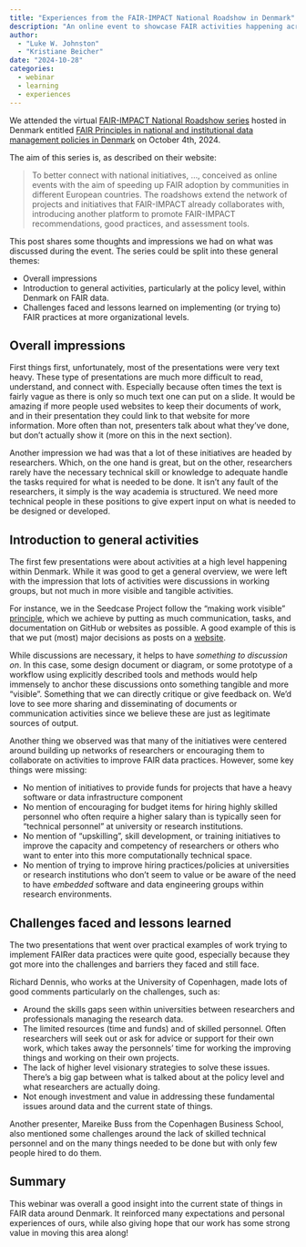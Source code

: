 ```yaml
---
title: "Experiences from the FAIR-IMPACT National Roadshow in Denmark"
description: "An online event to showcase FAIR activities happening across European Union countries."
author: 
  - "Luke W. Johnston"
  - "Kristiane Beicher"
date: "2024-10-28"
categories:
  - webinar
  - learning
  - experiences
---
```


We attended the virtual [FAIR-IMPACT National Roadshow
series](https://fair-impact.eu/events/national-roadshows) hosted in
Denmark entitled [FAIR Principles in national and institutional data
management policies in
Denmark](https://fair-impact.eu/events/fair-impact-events/fair-principles-national-and-institutional-data-management-policies)
on October 4th, 2024.

The aim of this series is, as described on their website:

> To better connect with national initiatives, ..., conceived as online
> events with the aim of speeding up FAIR adoption by communities in
> different European countries. The roadshows extend the network of
> projects and initiatives that FAIR-IMPACT already collaborates with,
> introducing another platform to promote FAIR-IMPACT recommendations,
> good practices, and assessment tools.

This post shares some thoughts and impressions we had on what was
discussed during the event. The series could be split into these general
themes:

-   Overall impressions
-   Introduction to general activities, particularly at the policy
    level, within Denmark on FAIR data.
-   Challenges faced and lessons learned on implementing (or trying to)
    FAIR practices at more organizational levels.

## Overall impressions

First things first, unfortunately, most of the presentations were very
text heavy. These type of presentations are much more difficult to read,
understand, and connect with. Especially because often times the text is
fairly vague as there is only so much text one can put on a slide. It
would be amazing if more people used websites to keep their documents of
work, and in their presentation they could link to that website for more
information. More often than not, presenters talk about what they've
done, but don't actually show it (more on this in the next section).

Another impression we had was that a lot of these initiatives are headed
by researchers. Which, on the one hand is great, but on the other,
researchers rarely have the necessary technical skill or knowledge to
adequate handle the tasks required for what is needed to be done. It
isn't any fault of the researchers, it simply is the way academia is
structured. We need more technical people in these positions to give
expert input on what is needed to be designed or developed.

## Introduction to general activities

The first few presentations were about activities at a high level
happening within Denmark. While it was good to get a general overview,
we were left with the impression that lots of activities were
discussions in working groups, but not much in more visible and tangible
activities.

For instance, we in the Seedcase Project follow the "making work
visible" [principle](https://seedcase-project.org/about/principles),
which we achieve by putting as much communication, tasks, and
documentation on GitHub or websites as possible. A good example of this
is that we put (most) major decisions as posts on a
[website](https://decisions.seedcase-project.org/).

While discussions are necessary, it helps to have *something to
discussion on*. In this case, some design document or diagram, or some
prototype of a workflow using explicitly described tools and methods
would help immensely to anchor these discussions onto something tangible
and more "visible". Something that we can directly critique or give
feedback on. We'd love to see more sharing and disseminating of
documents or communication activities since we believe these are just as
legitimate sources of output.

Another thing we observed was that many of the initiatives were centered
around building up networks of researchers or encouraging them to
collaborate on activities to improve FAIR data practices. However, some
key things were missing:

-   No mention of initiatives to provide funds for projects that have a
    heavy software or data infrastructure component
-   No mention of encouraging for budget items for hiring highly skilled
    personnel who often require a higher salary than is typically seen
    for "technical personnel" at university or research institutions.
-   No mention of "upskilling", skill development, or training
    initiatives to improve the capacity and competency of researchers or
    others who want to enter into this more computationally technical
    space.
-   No mention of trying to improve hiring practices/policies at
    universities or research institutions who don't seem to value or be
    aware of the need to have *embedded* software and data engineering
    groups within research environments.

## Challenges faced and lessons learned

The two presentations that went over practical examples of work trying
to implement FAIRer data practices were quite good, especially because
they got more into the challenges and barriers they faced and still
face.

Richard Dennis, who works at the University of Copenhagen, made lots of
good comments particularly on the challenges, such as:

-   Around the skills gaps seen within universities between researchers
    and professionals managing the research data.
-   The limited resources (time and funds) and of skilled personnel.
    Often researchers will seek out or ask for advice or support for
    their own work, which takes away the personnels' time for working
    the improving things and working on their own projects.
-   The lack of higher level visionary strategies to solve these issues.
    There's a big gap between what is talked about at the policy level
    and what researchers are actually doing.
-   Not enough investment and value in addressing these fundamental
    issues around data and the current state of things.

Another presenter, Mareike Buss from the Copenhagen Business School,
also mentioned some challenges around the lack of skilled technical
personnel and on the many things needed to be done but with only few
people hired to do them.

## Summary

This webinar was overall a good insight into the current state of things
in FAIR data around Denmark. It reinforced many expectations and personal
experiences of ours, while also giving hope that our work has some strong
value in moving this area along!
